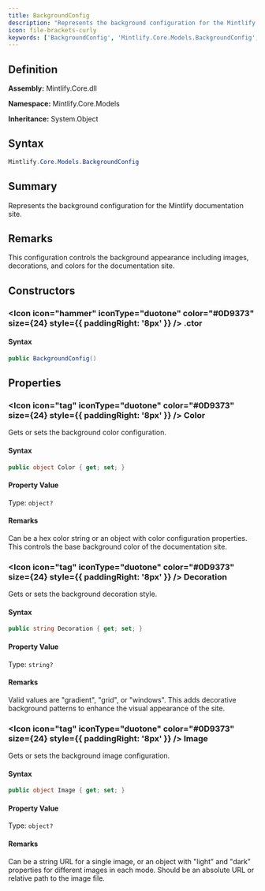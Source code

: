 ```yaml
---
title: BackgroundConfig
description: "Represents the background configuration for the Mintlify documentation site."
icon: file-brackets-curly
keywords: ['BackgroundConfig', 'Mintlify.Core.Models.BackgroundConfig', 'Mintlify.Core.Models', 'class', 'System.Object']
---
```


## Definition

**Assembly:** Mintlify.Core.dll

**Namespace:** Mintlify.Core.Models

**Inheritance:** System.Object

## Syntax

```csharp
Mintlify.Core.Models.BackgroundConfig
```

## Summary

Represents the background configuration for the Mintlify documentation site.

## Remarks

This configuration controls the background appearance including images, decorations,
            and colors for the documentation site.

## Constructors

### <Icon icon="hammer" iconType="duotone" color="#0D9373" size={24} style={{ paddingRight: '8px' }} />  .ctor

#### Syntax

```csharp
public BackgroundConfig()
```

## Properties

### <Icon icon="tag" iconType="duotone" color="#0D9373" size={24} style={{ paddingRight: '8px' }} />  Color

Gets or sets the background color configuration.

#### Syntax

```csharp
public object Color { get; set; }
```

#### Property Value

Type: `object?`

#### Remarks

Can be a hex color string or an object with color configuration properties.
            This controls the base background color of the documentation site.

### <Icon icon="tag" iconType="duotone" color="#0D9373" size={24} style={{ paddingRight: '8px' }} />  Decoration

Gets or sets the background decoration style.

#### Syntax

```csharp
public string Decoration { get; set; }
```

#### Property Value

Type: `string?`

#### Remarks

Valid values are "gradient", "grid", or "windows". This adds decorative
            background patterns to enhance the visual appearance of the site.

### <Icon icon="tag" iconType="duotone" color="#0D9373" size={24} style={{ paddingRight: '8px' }} />  Image

Gets or sets the background image configuration.

#### Syntax

```csharp
public object Image { get; set; }
```

#### Property Value

Type: `object?`

#### Remarks

Can be a string URL for a single image, or an object with "light" and "dark" 
            properties for different images in each mode. Should be an absolute URL or 
            relative path to the image file.

